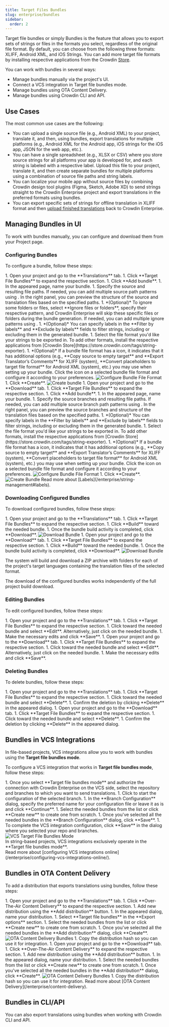 ```yaml
---
title: Target Files Bundles
slug: enterprise/bundles
sidebar:
  order: 2
---
```



Target file bundles or simply Bundles is the feature that allows you to export sets of strings or files in the formats you select, regardless of the original file format. By default, you can choose from the following three formats: XLIFF, Android XML, and iOS Strings. You can add more target file formats by installing respective applications from the Crowdin [Store](https://store.crowdin.com/tags/string-exporter).

You can work with bundles in several ways:

* Manage bundles manually via the project's UI.
* Connect a VCS integration in Target file bundles mode.
* Manage bundles using OTA Content Delivery.
* Manage bundles using Crowdin CLI and API.

## Use Cases

The most common use cases are the following:

  * You can upload a single source file (e.g., Android XML) to your project, translate it, and then, using bundles, export translations for multiple platforms (e.g., Android XML for the Android app, iOS strings for the iOS app, JSON for the web app, etc.).
  * You can have a single spreadsheet (e.g., XLSX or CSV) where you store source strings for all platforms your app is developed for, and each string is labeled with a respective label. Upload this file to your project, translate it, and then create separate bundles for multiple platforms using a combination of source file paths and string labels.
  * You can localize your mobile app without source files by combining Crowdin design tool plugins (Figma, Sketch, Adobe XD) to send strings straight to the Crowdin Enterprise project and export translations in the preferred formats using bundles.
  * You can export specific sets of strings for offline translation in XLIFF format and then [upload finished translations](/enterprise/offline-translation/#uploading-translations) back to Crowdin Enterprise.

<CardGrid>
  <LinkCard
    title="Custom Bundle Generator"
    description="The app allows you to generate resource files from translated Crowdin strings."
    href="https://store.crowdin.com/custom-bundle-generator"
    target="_blank"
  />
  <LinkCard
    title="Custom Bundle Builder"
    description="Create your own script to build files from bundles."
    href="https://store.crowdin.com/custom-export"
    target="_blank"
  />
</CardGrid>

## Managing Bundles in UI

To work with bundles manually, you can configure and download them from your Project page.

### Configuring Bundles

To configure a bundle, follow these steps:

<Tabs syncKey="projectType">
  <TabItem label="File-based project">
    <Steps>
      1. Open your project and go to the **Translations** tab.
      1. Click **Target File Bundles** to expand the respective section.
      1. Click **Add bundle**.
      1. In the appeared page, name your bundle.
      1. Specify the source and resulting file paths. If needed, you can add multiple source path patterns using <Icon name="mdi:plus" class="inline-icon" />. In the right panel, you can preview the structure of the source and translation files based on the specified paths.
      1. *(Optional)* To ignore some folders or files, select **Ignore files or folders**, specify their respective pattern, and Crowdin Enterprise will skip these specific files or folders during the bundle generation. If needed, you can add multiple ignore patterns using <Icon name="mdi:plus" class="inline-icon" />.
      1. *(Optional)* You can specify labels in the **Filter by labels** and **Exclude by labels** fields to filter strings, including or excluding them in the generated bundle.
      1. Select the file format you'd like your strings to be exported in. To add other formats, install the respective applications from [Crowdin Store](https://store.crowdin.com/tags/string-exporter).
      1. *(Optional)* If a bundle file format has a <Icon name="mdi:cog" class="inline-icon" /> icon, it indicates that it has additional options (e.g., **Copy source to empty target** and **Export Translator’s Comments** for XLIFF (system), **Convert placeholders to target file format** for Android XML (system), etc.) you may use when setting up your bundle. Click the <Icon name="mdi:cog" class="inline-icon" /> icon on a selected bundle file format and configure it according to your preferences. <Image src={configureFormat} alt="Configure Bundle File Format" class="width-lg" />
      1. Click **Create**. <Image src={createBundle} alt="Create bundle" />
    </Steps>
  </TabItem>
  <TabItem label="String-based project">
    <Steps>
      1. Open your project and go to the **Download** tab.
      1. Click **Target File Bundles** to expand the respective section.
      1. Click **Add bundle**.
      1. In the appeared page, name your bundle.
      1. Specify the source branches and resulting file paths. If needed, you can add multiple source branch path patterns using <Icon name="mdi:plus" class="inline-icon" />. In the right panel, you can preview the source branches and structure of the translation files based on the specified paths.
      1. *(Optional)* You can specify labels in the **Filter by labels** and **Exclude by labels** fields to filter strings, including or excluding them in the generated bundle.
      1. Select the file format you'd like your strings to be exported in. To add other formats, install the respective applications from [Crowdin Store](https://store.crowdin.com/tags/string-exporter).
      1. *(Optional)* If a bundle file format has a <Icon name="mdi:cog" class="inline-icon" /> icon, it indicates that it has additional options (e.g., **Copy source to empty target** and **Export Translator’s Comments** for XLIFF (system), **Convert placeholders to target file format** for Android XML (system), etc.) you may use when setting up your bundle. Click the <Icon name="mdi:cog" class="inline-icon" /> icon on a selected bundle file format and configure it according to your preferences. <Image src={configureFormat} alt="Configure Bundle File Format" class="width-lg" />
      1. Click **Create**. <Image src={createBundleSb} alt="Create Bundle" />
    </Steps>
  </TabItem>
</Tabs>

<ReadMore>
  Read more about [Labels](/enterprise/string-management#labels).
</ReadMore>

### Downloading Configured Bundles

To download configured bundles, follow these steps:

<Tabs syncKey="projectType">
  <TabItem label="File-based project">
    <Steps>
      1. Open your project and go to the **Translations** tab.
      1. Click **Target File Bundles** to expand the respective section.
      1. Click **Build** toward the needed bundle.
      1. Once the bundle build activity is completed, click **Download**. <Image src={translationsBundles} alt="Download Bundle" />
    </Steps>
  </TabItem>
  <TabItem label="String-based project">
    <Steps>
      1. Open your project and go to the **Download** tab.
      1. Click **Target File Bundles** to expand the respective section.
      1. Click **Build** toward the needed bundle.
      1. Once the bundle build activity is completed, click **Download**. <Image src={translationsBundlesSb} alt="Download Bundle" />
    </Steps>
  </TabItem>
</Tabs>

The system will build and download a ZIP archive with folders for each of the project's target languages containing the translation files of the selected format.

<Aside>
  The download of the configured bundles works independently of the full project build download.
</Aside>

### Editing Bundles

To edit configured bundles, follow these steps:

<Tabs syncKey="projectType">
  <TabItem label="File-based project">
    <Steps>
      1. Open your project and go to the **Translations** tab.
      1. Click **Target File Bundles** to expand the respective section.
      1. Click <Icon name="mdi:dots-vertical" class="inline-icon" /> toward the needed bundle and select **Edit**. Alternatively, just click on the needed bundle.
      1. Make the necessary edits and click **Save**.
    </Steps>
  </TabItem>
  <TabItem label="String-based project">
    <Steps>
      1. Open your project and go to the **Download** tab.
      1. Click **Target File Bundles** to expand the respective section.
      1. Click <Icon name="mdi:dots-vertical" class="inline-icon" /> toward the needed bundle and select **Edit**. Alternatively, just click on the needed bundle.
      1. Make the necessary edits and click **Save**.
    </Steps>
  </TabItem>
</Tabs>

### Deleting Bundles

To delete bundles, follow these steps:

<Tabs syncKey="projectType">
  <TabItem label="File-based project">
    <Steps>
      1. Open your project and go to the **Translations** tab.
      1. Click **Target File Bundles** to expand the respective section.
      1. Click <Icon name="mdi:dots-vertical" class="inline-icon" /> toward the needed bundle and select **Delete**.
      1. Confirm the deletion by clicking **Delete** in the appeared dialog.
    </Steps>
  </TabItem>
  <TabItem label="String-based project">
    <Steps>
      1. Open your project and go to the **Download** tab.
      1. Click **Target File Bundles** to expand the respective section.
      1. Click <Icon name="mdi:dots-vertical" class="inline-icon" /> toward the needed bundle and select **Delete**.
      1. Confirm the deletion by clicking **Delete** in the appeared dialog.
    </Steps>
  </TabItem>
</Tabs>

## Bundles in VCS Integrations

In file-based projects, VCS integrations allow you to work with bundles using the **Target file bundles mode**.

To configure a VCS integration that works in **Target file bundles mode**, follow these steps:

<Steps>
  1. Once you select **Target file bundles mode** and authorize the connection with Crowdin Enterprise on the VCS side, select the repository and branches to which you want to send translations.
  1. Click <Icon name="mdi:pencil" class="inline-icon" /> to start the configuration of the selected branch.
  1. In the **Branch Configuration** dialog, specify the preferred name for your configuration file or leave it as is and click **Continue**.
  1. Select the needed bundles from the list or click **Create new** to create one from scratch.
  1. Once you've selected all the needed bundles in the **Branch Configuration** dialog, click **Save**.
  1. To complete the VCS integration configuration, click **Save** in the dialog where you selected your repo and branches. <Image src={bundlesVcs} alt="VCS Target File Bundles Mode" />
</Steps>

<Aside type="caution">
  In string-based projects, VCS integrations exclusively operate in the **Target file bundles mode**.
</Aside>

<ReadMore>
  Read more about [configuring VCS integrations online](/enterprise/configuring-vcs-integrations-online/).
</ReadMore>

## Bundles in OTA Content Delivery

To add a distribution that exports translations using bundles, follow these steps:

<Tabs syncKey="projectType">
  <TabItem label="File-based project">
    <Steps>
      1. Open your project and go to the **Translations** tab.
      1. Click **Over-The-Air Content Delivery** to expand the respective section.
      1. Add new distribution using the **Add distribution** button.
      1. In the appeared dialog, name your distribution.
      1. Select **Target file bundles** in the **Export options** section.
      1. Select the needed bundles from the list or click **Create new** to create one from scratch.
      1. Once you've selected all the needed bundles in the **Add distribution** dialog, click **Create**. <Image src={contentDelivery} alt="OTA Content Delivery Bundles" class="width-lg" />
      1. Copy the distribution hash so you can use it for integration.
    </Steps>
  </TabItem>
  <TabItem label="String-based project">
    <Steps>
      1. Open your project and go to the **Download** tab.
      1. Click **Over-The-Air Content Delivery** to expand the respective section.
      1. Add new distribution using the **Add distribution** button.
      1. In the appeared dialog, name your distribution.
      1. Select the needed bundles from the list or click **Create new** to create one from scratch.
      1. Once you've selected all the needed bundles in the **Add distribution** dialog, click **Create**. <Image src={contentDeliverySb} alt="OTA Content Delivery Bundles" class="width-lg" />
      1. Copy the distribution hash so you can use it for integration.
    </Steps>
  </TabItem>
</Tabs>

<ReadMore>
  Read more about [OTA Content Delivery](/enterprise/content-delivery).
</ReadMore>

## Bundles in CLI/API

You can also export translations using bundles when working with Crowdin CLI and API.

<CardGrid>
  <LinkCard
    title="Bundles in CLI"
    href="https://crowdin.github.io/crowdin-cli/commands/crowdin-bundle/"
    target="_blank"
  />
  <LinkCard
    title="Bundles in API"
    href="/developer/api/v2/#tag/Bundles"
  />
</CardGrid>
